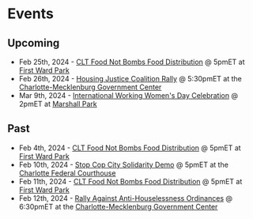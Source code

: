# Events

## Upcoming
- Feb 25th, 2024 - [CLT Food Not Bombs Food Distribution](https://www.instagram.com/p/C3obWx_O5un/?igsh=MzRlODBiNWFlZA==) @ 5pmET at [First Ward Park](https://maps.app.goo.gl/VHFqDf3cJdkD9sVT8)
- Feb 26th, 2024 - [Housing Justice Coalition Rally](https://www.instagram.com/p/C3BXpGgJdTy/?igsh=MzRlODBiNWFlZA==) @ 5:30pmET at the [Charlotte-Mecklenburg Government Center](https://maps.app.goo.gl/89HhBwJQnbpaShox8)
- Mar 9th, 2024 - [International Working Women's Day Celebration](https://www.instagram.com/p/C3EE04Qu0Dn/) @ 2pmET at [Marshall Park](https://maps.app.goo.gl/j38AbFmwndEVr9bT9)

## Past
- Feb 4th, 2024 - [CLT Food Not Bombs Food Distribution](https://www.instagram.com/p/C25vNpfSa5o/?igsh=MzRlODBiNWFlZA==) @ 5pmET at [First Ward Park](https://maps.app.goo.gl/VHFqDf3cJdkD9sVT8)
- Feb 10th, 2024 - [Stop Cop City Solidarity Demo](https://www.instagram.com/p/C3HFaHhuqFA/?igsh=MzRlODBiNWFlZA==) @ 5pmET at the [Charlotte Federal Courthouse](https://maps.app.goo.gl/32Qpc9PFZrYL2DHR9)
- Feb 11th, 2024 - [CLT Food Not Bombs Food Distribution](https://www.instagram.com/p/C3Gmh6PJMf9/?igsh=MzRlODBiNWFlZA==) @ 5pmET at [First Ward Park](https://maps.app.goo.gl/VHFqDf3cJdkD9sVT8) 
- Feb 12th, 2024 - [Rally Against Anti-Houselessness Ordinances](https://www.instagram.com/p/C3IcHEmunub/?igsh=MzRlODBiNWFlZA==) @ 6:30pmET at the [Charlotte-Mecklenburg Government Center](https://maps.app.goo.gl/89HhBwJQnbpaShox8)